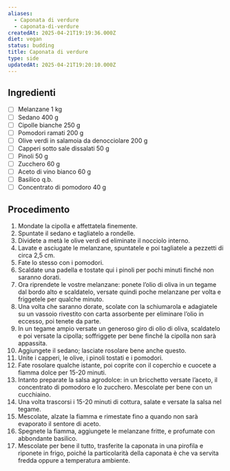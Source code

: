 ```yaml
---
aliases:
  - Caponata di verdure
  - caponata-di-verdure
createdAt: 2025-04-21T19:19:36.000Z
diet: vegan
status: budding
title: Caponata di verdure
type: side
updatedAt: 2025-04-21T19:20:10.000Z
---
```

## Ingredienti

- [ ] Melanzane 1 kg
- [ ] Sedano 400 g
- [ ] Cipolle bianche 250 g
- [ ] Pomodori ramati 200 g
- [ ] Olive verdi in salamoia da denocciolare 200 g
- [ ] Capperi sotto sale dissalati 50 g
- [ ] Pinoli 50 g
- [ ] Zucchero 60 g
- [ ] Aceto di vino bianco 60 g
- [ ] Basilico q.b.
- [ ] Concentrato di pomodoro 40 g

## Procedimento

1. Mondate la cipolla e affettatela finemente.
2. Spuntate il sedano e tagliatelo a rondelle.
3. Dividete a metà le olive verdi ed eliminate il nocciolo interno.
4. Lavate e asciugate le melanzane, spuntatele e poi tagliatele a pezzetti di circa 2,5 cm.
5. Fate lo stesso con i pomodori.
6. Scaldate una padella e tostate qui i pinoli per pochi minuti finché non saranno dorati.
7. Ora riprendete le vostre melanzane: ponete l’olio di oliva in un tegame dal bordo alto e scaldatelo, versate quindi poche melanzane per volta e friggetele per qualche minuto.
8. Una volta che saranno dorate, scolate con la schiumarola e adagiatele su un vassoio rivestito con carta assorbente per eliminare l’olio in eccesso, poi tenete da parte.
9. In un tegame ampio versate un generoso giro di olio di oliva, scaldatelo e poi versate la cipolla; soffriggete per bene finché la cipolla non sarà appassita.
10. Aggiungete il sedano; lasciate rosolare bene anche questo.
11. Unite i capperi, le olive, i pinoli tostati e i pomodori.
12. Fate rosolare qualche istante, poi coprite con il coperchio e cuocete a fiamma dolce per 15-20 minuti.
13. Intanto preparate la salsa agrodolce: in un bricchetto versate l’aceto, il concentrato di pomodoro e lo zucchero. Mescolate per bene con un cucchiaino.
14. Una volta trascorsi i 15-20 minuti di cottura, salate e versate la salsa nel tegame.
15. Mescolate, alzate la fiamma e rimestate fino a quando non sarà evaporato il sentore di aceto.
16. Spegnete la fiamma, aggiungete le melanzane fritte, e profumate con abbondante basilico.
17. Mescolate per bene il tutto, trasferite la caponata in una pirofila e riponete in frigo, poiché la particolarità della caponata è che va servita fredda oppure a temperatura ambiente.
